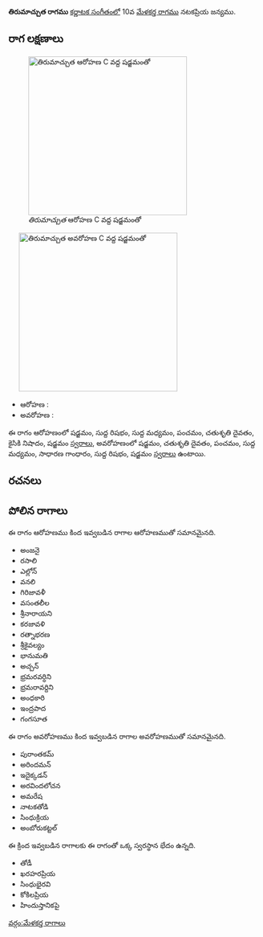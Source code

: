 {{Infobox ragam
	| name          	= తిరుమాచ్చుత
	| synonym	    	= 
	| mela          	= 
	| chakra        	= 
	| janaka        	= 
	| type          	= షడవ
	| arohanam      	= {{svaraC|S|R1|M1|P|D2|N2|S'}} 
	| avarohanam    	= {{svaraC|S'|D2|P|M1|G2|R1|S}}
	| jeeva         	=
	| chhaya        	=
	| nyasa         	=
	| vishesha      	= 
	| equivalent  		= 
}}
{{కర్ణాటక సంగీత రాగాలు}}
'''తిరుమాచ్చుత రాగము''' [[కర్ణాటక సంగీతం]]లో 10వ [[మేళకర్త రాగము]] నటకప్రియ జన్యము. 


==రాగ లక్షణాలు==
[[Image:tirumaaccuta_ar_kb2wiki.png|thumb|right|316px|''తిరుమాచ్చుత'' ఆరోహణ C వద్ద షడ్జమంతో]]
	[[Image:tirumaaccuta_av_kb2wiki.png|thumb|right|316px|''తిరుమాచ్చుత'' అవరోహణ C వద్ద షడ్జమంతో]]

* ఆరోహణ : {{svaraC|S|R1|M1|P|D2|N2|S'}} 
* అవరోహణ : {{svaraC|S'|D2|P|M1|G2|R1|S}}

ఈ రాగం ఆరోహణంలో షడ్జమం, సుద్ద  రిషభం, సుద్ద మధ్యమం, పంచమం, చతుశృతి దైవతం, కైసికి నిషాదం, షడ్జమం [[స్వరాలు]], అవరోహణంలో షడ్జమం, చతుశృతి దైవతం, పంచమం, సుద్ద మధ్యమం, సాధారణ  గాంధారం, సుద్ద  రిషభం, షడ్జమం [[స్వరాలు]] ఉంటాయి.

==రచనలు==



==పోలిన రాగాలు==
ఈ రాగం ఆరోహణము కింద ఇవ్వబడిన రాగాల ఆరోహణముతో సమానమైనది.
* అంజనై
* రసాలి
* ఎల్లోన్
* వనలి
* గిరిజావళీ
* వసంతలీల
* శ్రీనారాయని
* కరజావళి
* రత్నాభరణ
* శ్రీకైవల్యం
* భానుమతి
* అచ్చన్
*  భ్రమరవర్ధిని
* భ్రమరావర్దిని
* అంధకారి
* ఇంద్రపాద
* గంగసూత

ఈ రాగం అవరోహణము కింద ఇవ్వబడిన రాగాల అవరోహణముతో సమానమైనది.
* పురాంతకమ్
* అరిందమన్
* ఇదైక్కడన్
* అరవిందలోచన
* అమరేష
* నాటకతోడి
* సింధుక్రియ
* అంబోరుకట్టల్

ఈ క్రింద ఇవ్వబడిన రాగాలకు ఈ రాగంతో ఒక్క స్వరస్థాన భేదం ఉన్నది.
* తోడీ
* ఖరహరప్రియ
* సింధుభైరవి
* కోకిలప్రియ
* హిందుస్తానికపై



[[వర్గం:మేళకర్త రాగాలు]]
